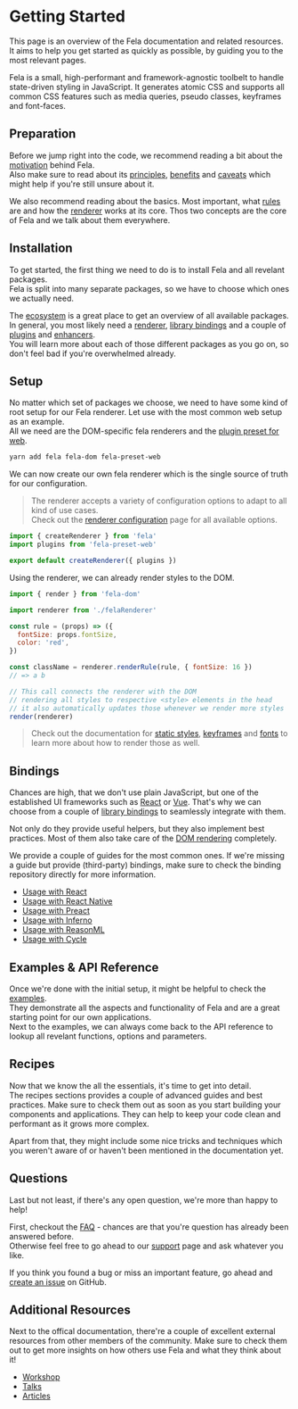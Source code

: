 # Getting Started

This page is an overview of the Fela documentation and related resources.<br />
It aims to help you get started as quickly as possible, by guiding you to the most relevant pages.<br />

Fela is a small, high-performant and framework-agnostic toolbelt to handle state-driven styling in JavaScript. It generates atomic CSS and supports all common CSS features such as media queries, pseudo classes, keyframes and font-faces.<br />

## Preparation

Before we jump right into the code, we recommend reading a bit about the [motivation](intro/motivation) behind Fela. <br />
Also make sure to read about its [principles](intro/principles), [benefits](intro/benefits) and [caveats](intro/caveats) which might help if you're still unsure about it.

We also recommend reading about the basics. Most important, what [rules](basics/rules) are and how the [renderer](basics/renderer) works at its core. Thos two concepts are the core of Fela and we talk about them everywhere.

## Installation

To get started, the first thing we need to do is to install Fela and all revelant packages. <br />
Fela is split into many separate packages, so we have to choose which ones we actually need.<br />

The [ecosystem](intro/ecosystem) is a great place to get an overview of all available packages. <br />
In general, you most likely need a [renderer](intro/ecosystem#renderers), [library bindings](intro/ecosystem#bindings) and a couple of [plugins](intro/ecosystem#plugins) and [enhancers](intro/ecosystem#enhancers).<br/>
You will learn more about each of those different packages as you go on, so don't feel bad if you're overwhelmed already.

## Setup

No matter which set of packages we choose, we need to have some kind of root setup for our Fela renderer.
Let use with the most common web setup as an example.<br/>
All we need are the DOM-specific fela renderers and the [plugin preset for web](https://github.com/robinweser/fela/tree/master/packages/fela-preset-web).

```bash
yarn add fela fela-dom fela-preset-web
```

We can now create our own fela renderer which is the single source of truth for our configuration.<br />

> The renderer accepts a variety of configuration options to adapt to all kind of use cases.<br/>Check out the [renderer configuration](advanced/renderer-configuration) page for all available options.

```js name=felaRenderer.js
import { createRenderer } from 'fela'
import plugins from 'fela-preset-web'

export default createRenderer({ plugins })
```

Using the renderer, we can already render styles to the DOM.

```js
import { render } from 'fela-dom'

import renderer from './felaRenderer'

const rule = (props) => ({
  fontSize: props.fontSize,
  color: 'red',
})

const className = renderer.renderRule(rule, { fontSize: 16 })
// => a b

// This call connects the renderer with the DOM
// rendering all styles to respective <style> elements in the head
// it also automatically updates those whenever we render more styles
render(renderer)
```

> Check out the documentation for [static styles](advanced/static-style), [keyframes](basics/keyframes) and [fonts](basics/fonts) to learn more about how to render those as well.

## Bindings

Chances are high, that we don't use plain JavaScript, but one of the established UI frameworks such as [React](https://reactjs.org) or [Vue](https://vuejs.org). That's why we can choose from a couple of [library bindings](intro/ecosystem#bindings) to seamlessly integrate with them.

Not only do they provide useful helpers, but they also implement best practices. Most of them also take care of the [DOM rendering](advanced/dom-rendering) completely.

We provide a couple of guides for the most common ones. If we're missing a guide but provide (third-party) bindings, make sure to check the binding repository directly for more information.

- [Usage with React](guides/usage-with-react)
- [Usage with React Native](guides/usage-with-react-native)
- [Usage with Preact](guides/usage-with-preact)
- [Usage with Inferno](guides/usage-with-inferno)
- [Usage with ReasonML](guides/usage-with-reasonml)
- [Usage with Cycle](guides/usage-with-cycle)

## Examples & API Reference

Once we're done with the initial setup, it might be helpful to check the [examples](extra/examples).<br />
They demonstrate all the aspects and functionality of Fela and are a great starting point for our own applications.<br />
Next to the examples, we can always come back to the API reference to lookup all revelant functions, options and parameters.

## Recipes

Now that we know the all the essentials, it's time to get into detail. <br/>
The recipes sections provides a couple of advanced guides and best practices. Make sure to check them out as soon as you start building your components and applications.
They can help to keep your code clean and performant as it grows more complex.

Apart from that, they might include some nice tricks and techniques which you weren't aware of or haven't been mentioned in the documentation yet.

## Questions

Last but not least, if there's any open question, we're more than happy to help!

First, checkout the [FAQ](extra/faq) - chances are that you're question has already been answered before.<br />
Otherwise feel free to go ahead to our [support](https://github.com/robinweser/fela/discussions) page and ask whatever you like.

If you think you found a bug or miss an important feature, go ahead and [create an issue](https://github.com/robinweser/fela/issues/new) on GitHub.

## Additional Resources

Next to the offical documentation, there're a couple of excellent external resources from other members of the community.
Make sure to check them out to get more insights on how others use Fela and what they think about it!

- [Workshop](https://github.com/robinweser/fela#workshop)
- [Talks](https://github.com/robinweser/fela#talks)
- [Articles](https://github.com/robinweser/fela#posts)
